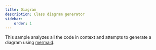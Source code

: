 ```yaml
---
title: Diagram
description: Class diagram generator
sidebar:
    order: 1
---
```



This sample analyzes all the code in context and attempts to generate a diagram using [mermaid](https://mermaid.js.org/).

<Code code={source} wrap={true} lang="ts" title="diagram.genai.mts" />